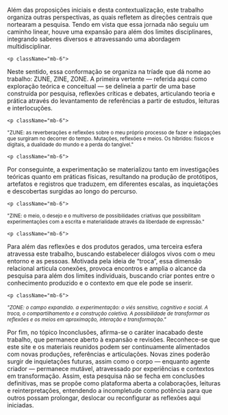 
<div className="space-y-8">
  <div className="prose prose-lg max-w-none">
    <p className="mb-6">
Além das proposições iniciais e desta contextualização, este trabalho organiza outras perspectivas, as quais refletem as direções centrais que nortearam a pesquisa. Tendo em vista que essa jornada não seguiu um caminho linear, houve uma expansão para além dos limites disciplinares, integrando saberes diversos e atravessando uma abordagem multidisciplinar. 
</p>

    <p className="mb-6">
Neste sentido, essa conformação se organiza na tríade que dá nome ao trabalho: ZUNE, ZINE, ZONE. A primeira vertente — referida aqui como exploração teórica e conceitual — se delineia a partir de uma base construída por pesquisa, reflexões críticas e debates, articulando teoria e prática através do levantamento de referências a partir de estudos, leituras e interlocuções. 
</p>

    <p className="mb-6">
<sup>"ZUNE: as reverberações e reflexões sobre o meu próprio processo de fazer e indagações que surgiram no decorrer do tempo. Mutações, reflexões e meios. Os híbridos: físicos e digitais, a dualidade do mundo e a perda do tangível."</sup> 
</p>

    <p className="mb-6">
Por conseguinte, a experimentação se materializou tanto em investigações teóricas quanto em práticas físicas, resultando na produção de protótipos, artefatos e registros que traduzem, em diferentes escalas, as inquietações e descobertas surgidas ao longo do percurso. 
</p>

    <p className="mb-6">
<sup>"ZINE: o meio, o desejo e o multiverso de possibilidades criativas que possibilitam experimentações com a escrita e materialidade através da liberdade de expressão."</sup> 
</p>

    <p className="mb-6">
Para além das reflexões e dos produtos gerados, uma terceira esfera atravessa este trabalho, buscando estabelecer diálogos vivos com o meu entorno e as pessoas. Motivada pela ideia de “troca”, essa dimensão relacional articula conexões, provoca encontros e amplia o alcance da pesquisa para além dos limites individuais, buscando criar pontes entre o conhecimento produzido e o contexto em que ele pode se inserir. 
</p>

    <p className="mb-6">
<sup> _"ZONE: o campo expandido. a experimentação: o viés sensitivo, cognitivo e social. A troca, o compartilhamento e a construção coletiva. A possibilidade de transformar as reflexões e os meios em aproximação, interação e transformação."_ </sup> 
</p>


 <p className="mb-6">
Por fim, no tópico Inconclusões, afirma-se o caráter inacabado deste trabalho, que permanece aberto à expansão e revisões. Reconhece-se que este site e os materiais reunidos podem ser continuamente alimentados com novas produções, referências e articulações. Novas zines poderão surgir de inquietações futuras, assim como o corpo — enquanto agente criador — permanece mutável, atravessado por experiências e contextos em transformação. Assim, esta pesquisa não se fecha em conclusões definitivas, mas se propõe como plataforma aberta a colaborações, leituras e reinterpretações, entendendo a incompletude como potência para que outros possam prolongar, deslocar ou reconfigurar as reflexões aqui iniciadas.
</p>


</div>
</div>